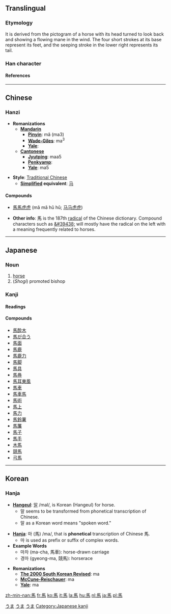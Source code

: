 {{see|马}}

==Translingual==
===Etymology===
It is derived from the pictogram of a horse with its head turned to look back and showing a flowing mane in the wind. The four short strokes at its base represent its feet, and the seeping stroke in the lower right represents its tail.
===Han character===
{{Han char|rn=187|rad=馬|as=00|sn=10|so=http://www.edu.tw/EDU_WEB/EDU_MGT/MANDR/EDU6300001/allbook/bishuen/p203b.htm?open|four=7132<sub>7</sub>|canj=尸手尸火 (SQSF)|cmean= [[horse]];  surname;  KangXi radical 187 [[Wiktionary:Chinese radical index 馬|馬]]}}
====References====
{{Han ref|kx=1433.010|dkj=44572|dj=1956.340|hdz=74539.010|uh=99AC|ud=39340|bh=B0A8|bd=45224}}
----

==Chinese==
===Hanzi===


* '''Romanizations'''
** '''[[Mandarin]]'''
*** '''[[Pinyin]]''': mǎ (ma3)
*** '''[[Wade-Giles]]''': ma<sup>3</sup>
*** '''[[Yale]]''': 
** '''[[Cantonese]]'''
*** '''[[Jyutping]]''': maa5
*** '''[[Penkyamp]]''': 
*** '''[[Yale]]''': ma5

* '''Style''': [[Traditional Chinese]] 
** '''[[Simplified Chinese|Simplified]] equivalent''': [[马]]

====Compounds====
*[[馬馬虎虎]] (mǎ mǎ hǔ hǔ; [[马马虎虎]])

* '''Other info''': &#39340; is the 187th [[Wiktionary:Chinese radical index|radical]] of the Chinese dictionary.  Compound characters such as [[&#39438;]] will mostly have the radical on the left with a meaning frequently related to horses.
----

== Japanese ==
[[Category:1000_Japanese_basic_words|うま]]
[[Category:Japanese language|うま]]
===Noun===
{{janoun|うま|uma}}
# [[horse]]
# (''Shogi'') promoted bishop 


===Kanji===
{{ja-kanji|grade=|rs=馬00|simple=}}
====Readings====
{{ja-readings|on=[[ば]] (ba), [[め]] (me), [[ま]] (ma)|kun=[[うま]] (uma), [[ま]] (ma)}}

====Compounds====
*[[馬酔木]]
*[[馬が合う]]
*[[馬面]]
*[[馬鹿]]
*[[馬鹿力]]
*[[馬脚]]
*[[馬具]]
*[[馬券]]
*[[馬耳東風]]
*[[馬車]]
*[[馬車馬]]
*[[馬術]]
*[[馬上]]
*[[馬力]]
*[[馬鈴薯]]
*[[馬簾]]
*[[馬子]]
*[[馬手]]
*[[木馬]]
*[[競馬]]
*[[弓馬]]

[[Category:ja:Mammals|うま]]
----

==Korean==
===Hanja===

* '''[[Hangeul]]''': [[말]] /mal/, is Korean (Hangeul) for horse.
** 말 seems to be transformed from phonetical transcription of Chinese.
** 말 as a Korean word means "spoken word."

* '''[[Hanja]]''': 마 (馬) /ma/, that is '''phonetical''' transcription of Chinese 馬.
** 마 is used as prefix or suffix of complex words.
* '''Example Words'''
** 마차 (ma-cha, 馬車): horse-drawn carriage
** 경마 (gyeong-ma, 競馬): horserace

* '''Romanizations'''
** '''[[The 2000 South Korean Revised Romanization|The 2000 South Korean Revised]]''': ma
** '''[[McCune-Reischauer]]''': ma
** '''[[Yale]]''': ma


[[Category:Japanese kanji]]

[[zh-min-nan:馬]]
[[fr:馬]]
[[ko:馬]]
[[it:馬]]
[[la:馬]]
[[hu:馬]]
[[nl:馬]]
[[ja:馬]]
[[pl:馬]]